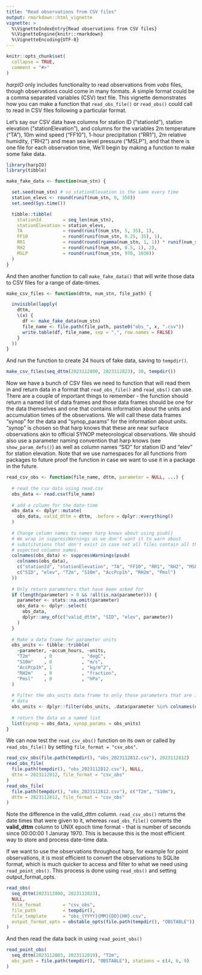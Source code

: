 ```yaml
---
title: "Read observations from CSV files"
output: rmarkdown::html_vignette
vignette: >
  %\VignetteIndexEntry{Read observations from CSV files}
  %\VignetteEngine{knitr::rmarkdown}
  %\VignetteEncoding{UTF-8}
---
```


```r
knitr::opts_chunk$set(
  collapse = TRUE,
  comment = "#>"
)
```

_harpIO_ only includes functionality to read observations from _vobs_ files, 
though observations could come in many formats. A simple format could be a 
comma separated variables (CSV) text file. This vignette demonstrates how you 
can make a function that `read_obs_file()` or `read_obs()` could call to read 
in CSV files following a particular format. 

Let's say our CSV data have columns for station ID ("stationId"), station 
elevation ("stationElevation"), and columns for the variables 2m temperature 
("TA"), 10m wind speed ("FF10"), 1-hour precipitation ("RR1"), 2m relative 
humidity, ("RH2") and mean sea level pressure ("MSLP"), and that there is one 
file for each observation time, We'll begin by making a function to make some 
fake data.
```r
library(harpIO)
library(tibble)
```

```r
make_fake_data <- function(num_stn) {

  set.seed(num_stn) # so stationElevation is the same every time
  station_elevs <- round(runif(num_stn, 0, 350)) 
  set.seed(Sys.time())

  tibble::tibble(
    stationId        = seq_len(num_stn),
    stationElevation = station_elevs,
    TA               = round(runif(num_stn, 5, 35), 1),
    FF10             = round(runif(num_stn, 0.25, 35), 1),
    RR1              = round(round(rgamma(num_stn, 1, 1)) * runif(num_stn, 1, 2), 1),
    RH2              = round(runif(num_stn, 0.5, 1), 2),
    MSLP             = round(runif(num_stn, 970, 1030))
  )
}
```

And then another function to call `make_fake_data()` that will write those data 
to CSV files for a range of date-times. 

```r
make_csv_files <- function(dttm, num_stn, file_path) {

  invisible(lapply(
    dttm,
    \(x) {
      df <- make_fake_data(num_stn)
      file_name <- file.path(file_path, paste0("obs_", x, ".csv"))
      write.table(df, file_name, sep = ",", row.names = FALSE)
    }
  ))
}
```

And run the function to create 24 hours of fake data, saving to `tempdir()`.

```r
make_csv_files(seq_dttm(2023112800, 2023112823), 30, tempdir())
```

Now we have a bunch of CSV files we need to function that will read them in and 
return data in a format that `read_obs_file()` and `read_obs()` can use. There 
are a couple of important things to remember - the function should return a 
named list of data frames and those data frames should be one for the data 
themselves and one that contains information about the units and accumulation 
times of the observations. We will call these data frames "synop" for the data 
and "synop_params" for the information about units. "synop" is chosen so that 
harp knows that these are near surface observations akin to official SYNOP 
meteorological observations. We should also use a parameter naming convention
that harp knows (see `show_param_defs()`) as well as column names "SID" for 
station ID and "elev" for station elevation. Note that we use namespaces for all 
functions from packages to future proof the function in case we want to use it 
in a package in the future. 

```r
read_csv_obs <- function(file_name, dttm, parameter = NULL, ...) {
  
  # read the csv data using read.csv
  obs_data <- read.csv(file_name)
  
  # add a column for the date-time
  obs_data <- dplyr::mutate(
    obs_data, valid_dttm = dttm, .before = dplyr::everything()
  )
  
  # Change column names to names harp knows about using psub()
  # We wrap in suppressWarnings as we don't want it to warn about 
  # substitutions that don't exist in case not all files contain all the 
  # expected columnn names. 
  colnames(obs_data) <- suppressWarnings(psub(
    colnames(obs_data),
    c("stationId", "stationElevation", "TA", "FF10", "RR1", "RH2", "MSLP"),
    c("SID", "elev", "T2m", "S10m", "AccPcp1h", "RH2m", "Pmsl")
  ))
  
  # Only return parameters that have been asked for
  if (length(parameter) > 0 && !all(is.na(parameter))) {
    parameter <- stats::na.omit(parameter)
    obs_data <- dplyr::select(
      obs_data, 
      dplyr::any_of(c("valid_dttm", "SID", "elev", parameter))
    )
  }
  
  # Make a data frame for parameter units
  obs_units <- tibble::tribble(
    ~parameter, ~accum_hours, ~units,
    "T2m"     , 0           , "degC",
    "S10m"    , 0           , "m/s",
    "AccPcp1h", 1           , "kg/m^2",
    "RH2m"    , 0           , "fraction",
    "Pmsl"    , 0           , "hPa",
  )
  
  # Filter the obs_units data frame to only those parameters that are in the 
  # data
  obs_units <- dplyr::filter(obs_units, .data$parameter %in% colnames(obs_data))
  
  # return the data as a named list
  list(synop = obs_data, synop_params = obs_units)
}
```

We can now test the `read_csv_obs()` function on its own or called by 
`read_obs_file()` by setting `file_format = "csv_obs"`.

```r
read_csv_obs(file.path(tempdir(), "obs_2023112812.csv"), 2023112812)
read_obs_file(
  file.path(tempdir(), "obs_2023112812.csv"), NULL, 
  dttm = 2023112812, file_format = "csv_obs"
)
read_obs_file(
  file.path(tempdir(), "obs_2023112812.csv"), c("T2m", "S10m"), 
  dttm = 2023112812, file_format = "csv_obs"
)
```
Note the difference in the valid_dttm column. `read_csv_obs()` returns the date 
times that were given to it, whereas `read_obs_file()` converts the 
__valid_dttm__ column to UNIX epoch time format - that is number of seconds 
since 00:00:00 1 Januray 1970. This is because this is the most efficient way 
to store and process date-time data. 

If we want to use the observations throughout harp, for example for point 
observations, it is most efficient to convert the observations to SQLite format, 
which is much quicker to access and filter to what we need using 
`read_point_obs()`. This process is done using `read_obs()` and setting 
output_format_opts. 

```r
read_obs(
  seq_dttm(2023112800, 2023112823), 
  NULL, 
  file_format        = "csv_obs", 
  file_path          = tempdir(),
  file_template      = "obs_{YYYY}{MM}{DD}{HH}.csv",
  output_format_opts = obstable_opts(file.path(tempdir(), "OBSTABLE"))
)
```

And then read the data back in using `read_point_obs()`

```r
read_point_obs(
  seq_dttm(2023112803, 2023112819), "T2m", 
  obs_path = file.path(tempdir(), "OBSTABLE"), stations = c(4, 6, 9)
)
```

